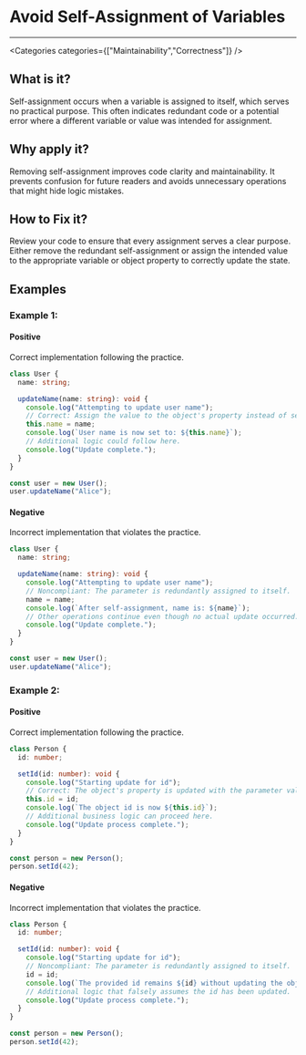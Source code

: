 

# Avoid Self-Assignment of Variables

<Severity severity={SeverityLevels.HIGH} />

---

<Categories categories={["Maintainability","Correctness"]} />

## What is it?
Self-assignment occurs when a variable is assigned to itself, which serves no practical purpose. This often indicates redundant code or a potential error where a different variable or value was intended for assignment.

## Why apply it?
Removing self-assignment improves code clarity and maintainability. It prevents confusion for future readers and avoids unnecessary operations that might hide logic mistakes.

## How to Fix it?
Review your code to ensure that every assignment serves a clear purpose. Either remove the redundant self-assignment or assign the intended value to the appropriate variable or object property to correctly update the state.

## Examples

### Example 1:

<!-- #example -->

#### Positive

<!-- #example_positive_description -->
Correct implementation following the practice.

<!-- #example_positive_code -->
```ts
class User {
  name: string;

  updateName(name: string): void {
    console.log("Attempting to update user name");
    // Correct: Assign the value to the object's property instead of self-assignment.
    this.name = name;
    console.log(`User name is now set to: ${this.name}`);
    // Additional logic could follow here.
    console.log("Update complete.");
  }
}

const user = new User();
user.updateName("Alice");
```

#### Negative

<!-- #example_negative_description -->
Incorrect implementation that violates the practice.

<!-- #example_negative_code -->
```ts
class User {
  name: string;

  updateName(name: string): void {
    console.log("Attempting to update user name");
    // Noncompliant: The parameter is redundantly assigned to itself.
    name = name;
    console.log(`After self-assignment, name is: ${name}`);
    // Other operations continue even though no actual update occurred.
    console.log("Update complete.");
  }
}

const user = new User();
user.updateName("Alice");
```

### Example 2:

<!-- #example -->

#### Positive

<!-- #example_positive_description -->
Correct implementation following the practice.

<!-- #example_positive_code -->
```ts
class Person {
  id: number;

  setId(id: number): void {
    console.log("Starting update for id");
    // Correct: The object's property is updated with the parameter value.
    this.id = id;
    console.log(`The object id is now ${this.id}`);
    // Additional business logic can proceed here.
    console.log("Update process complete.");
  }
}

const person = new Person();
person.setId(42);
```

#### Negative

<!-- #example_negative_description -->
Incorrect implementation that violates the practice.

<!-- #example_negative_code -->
```ts
class Person {
  id: number;

  setId(id: number): void {
    console.log("Starting update for id");
    // Noncompliant: The parameter is redundantly assigned to itself.
    id = id;
    console.log(`The provided id remains ${id} without updating the object property`);
    // Additional logic that falsely assumes the id has been updated.
    console.log("Update process complete.");
  }
}

const person = new Person();
person.setId(42);
```